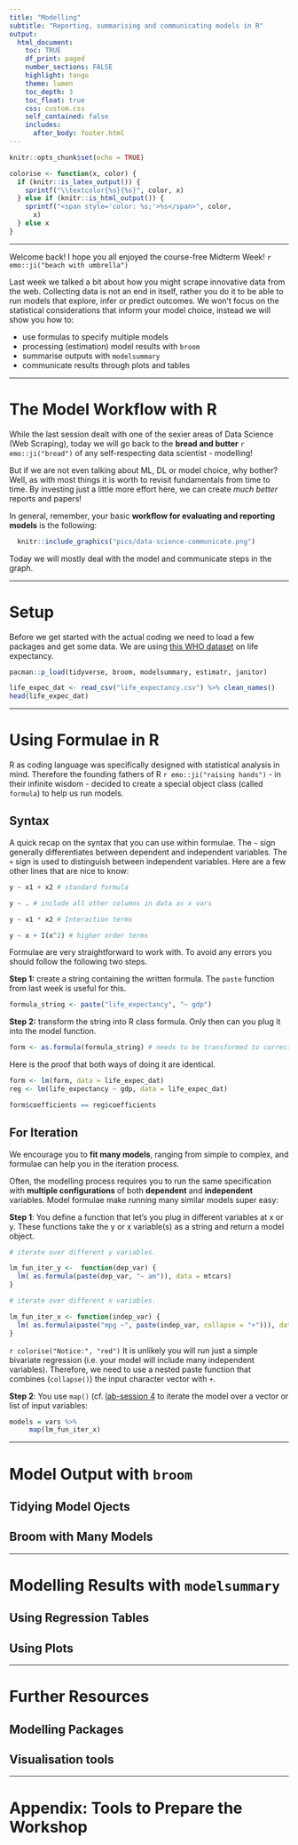 ```yaml
---
title: "Modelling"
subtitle: "Reporting, summarising and communicating models in R"
output: 
  html_document:
    toc: TRUE
    df_print: paged
    number_sections: FALSE
    highlight: tango
    theme: lumen
    toc_depth: 3
    toc_float: true
    css: custom.css 
    self_contained: false
    includes:
      after_body: footer.html
---
```


```r
knitr::opts_chunk$set(echo = TRUE)

colorise <- function(x, color) {
  if (knitr::is_latex_output()) {
    sprintf("\\textcolor{%s}{%s}", color, x)
  } else if (knitr::is_html_output()) {
    sprintf("<span style='color: %s;'>%s</span>", color,
      x)
  } else x
}

```
***
Welcome back! I hope you all enjoyed the course-free Midterm Week! `r emo::ji("beach with umbrella")`

Last week we talked a bit about how you might scrape innovative data from the web. Collecting data is not an end in itself, rather you do it to be able to run models that explore, infer or predict outcomes. We won't focus on the statistical considerations that inform your model choice, instead we will show you how to: 

* use formulas to specify multiple models
* processing (estimation) model results with `broom`
* summarise outputs with `modelsummary`
* communicate results through plots and tables

***
# The Model Workflow with R

While the last session dealt with one of the sexier areas of Data Science (Web Scraping), today we will go back to the **bread and butter** `r emo::ji("bread")` of any self-respecting data scientist - modelling! 

But if we are not even talking about ML, DL or model choice, why bother? Well, as with most things it is worth to revisit fundamentals from time to time. By investing just a little more effort here, we can create *much better* reports and papers! 

In general, remember, your basic **workflow for evaluating and reporting models** is the following:

```r
  knitr::include_graphics("pics/data-science-communicate.png")
```

Today we will mostly deal with the model and communicate steps in the graph. 

***
# Setup

Before we get started with the actual coding we need to load a few packages and get some data. We are using [this WHO dataset](https://www.kaggle.com/kumarajarshi/life-expectancy-who) on life expectancy.

```r
pacman::p_load(tidyverse, broom, modelsummary, estimatr, janitor)

life_expec_dat <- read_csv("life_expectancy.csv") %>% clean_names()
head(life_expec_dat)
```


***
# Using Formulae in R 

R as coding language was specifically designed with statistical analysis in mind. Therefore the founding fathers of R `r emo::ji("raising hands")` - in their infinite wisdom - decided to create a special object class (called `formula`) to help us run models.

## Syntax

A quick recap on the syntax that you can use within formulae. The `~` sign generally differentiates between dependent and independent variables. The `+` sign is used to distinguish between independent variables. Here are a few other lines that are nice to know:   

```r
y ~ x1 + x2 # standard formula

y ~ . # include all other columns in data as x vars

y ~ x1 * x2 # Interaction terms

y ~ x + I(x^2) # higher order terms
```

Formulae are very straightforward to work with. To avoid any errors you should follow the following two steps. 

**Step 1:** create a string containing the written formula. The `paste` function from last week is useful for this.

```r
formula_string <- paste("life_expectancy", "~ gdp")
```

**Step 2:** transform the string into R class formula. Only then can you plug it into the model function.

```r
form <- as.formula(formula_string) # needs to be transformed to correct class
```

Here is the proof that both ways of doing it are identical.

```r
form <- lm(form, data = life_expec_dat)
reg <- lm(life_expectancy ~ gdp, data = life_expec_dat)

form$coefficients == reg$coefficients
```

## For Iteration 

We encourage you to **fit many models**, ranging from simple to complex, and formulae can help you in the iteration process.

Often, the modelling process requires you to run the same specification with **multiple configurations** of both **dependent** and **independent** variables. Model formulae make running many similar models super easy:

**Step 1**: You define a function that let's you plug in different variables at x or y. These functions take the y or x variable(s) as a string and return a model object.

```r
# iterate over different y variables.

lm_fun_iter_y <-  function(dep_var) {
  lm( as.formula(paste(dep_var, "~ am")), data = mtcars)
}

# iterate over different x variables. 

lm_fun_iter_x <- function(indep_var) {
  lm( as.formula(paste("mpg ~", paste(indep_var, collapse = "+"))), data = mtcars)
}
```

`r colorise("Notice:", "red")` It is unlikely you will run just a simple bivariate regression (i.e. your model will include many independent variables). Therefore, we need to use a nested paste function that combines (`collapse()`) the input character vector with `+`.

**Step 2**: You use `map()` (cf. [lab-session 4](https://raw.githack.com/intro-to-data-science-21/labs/main/session-4-databases/4-databases.html) to iterate the model over a vector or list of input variables:

```r

models = vars %>%
     map(lm_fun_iter_x)
```

***
# Model Output with `broom`

## Tidying Model Ojects

## Broom with Many Models

***
# Modelling Results with `modelsummary`

## Using Regression Tables

## Using Plots

***
# Further Resources 

## Modelling Packages

## Visualisation tools

***
# Appendix: Tools to Prepare the Workshop